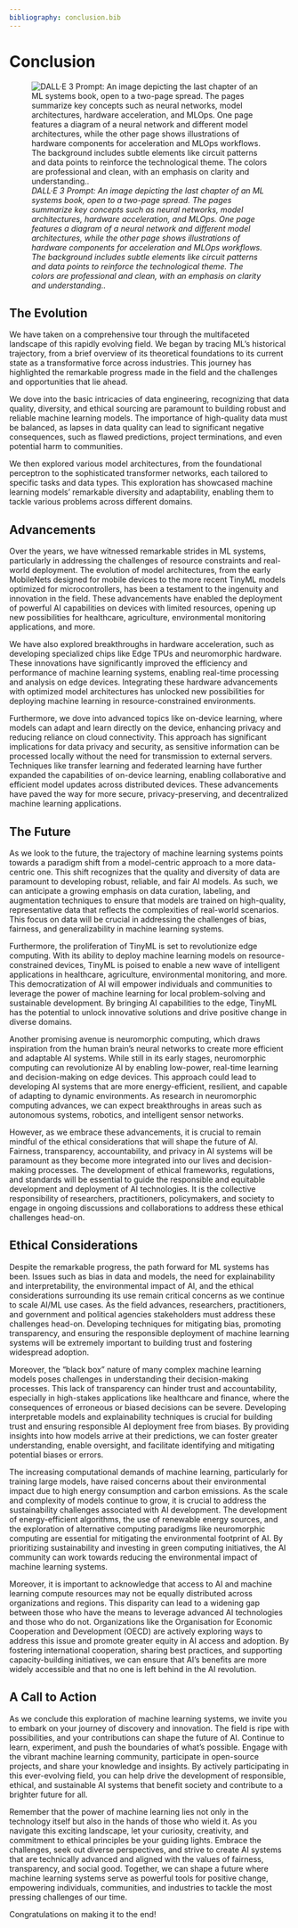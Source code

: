 ```yaml
---
bibliography: conclusion.bib
---
```


# Conclusion {#sec-conclusion}

![_DALL·E 3 Prompt: An image depicting the last chapter of an ML systems book, open to a two-page spread. The pages summarize key concepts such as neural networks, model architectures, hardware acceleration, and MLOps. One page features a diagram of a neural network and different model architectures, while the other page shows illustrations of hardware components for acceleration and MLOps workflows. The background includes subtle elements like circuit patterns and data points to reinforce the technological theme. The colors are professional and clean, with an emphasis on clarity and understanding.._](images/png/cover_conclusion.png)

## The Evolution {.unnumbered}

We have taken on a comprehensive tour through the multifaceted landscape of this rapidly evolving field.
We began by tracing ML's historical trajectory, from a brief overview of its theoretical foundations to its current state as a transformative force across industries. This journey has highlighted the remarkable progress made in the field and the challenges and opportunities that lie ahead.

We dove into the basic intricacies of data engineering, recognizing that data quality, diversity, and ethical sourcing are paramount to building robust and reliable machine learning models. The importance of high-quality data must be balanced, as lapses in data quality can lead to significant negative consequences, such as flawed predictions, project terminations, and even potential harm to communities.

We then explored various model architectures, from the foundational perceptron to the sophisticated transformer networks, each tailored to specific tasks and data types. This exploration has showcased machine learning models' remarkable diversity and adaptability, enabling them to tackle various problems across different domains.

## Advancements {.unnumbered}

Over the years, we have witnessed remarkable strides in ML systems, particularly in addressing the challenges of resource constraints and real-world deployment. The evolution of model architectures, from the early MobileNets designed for mobile devices to the more recent TinyML models optimized for microcontrollers, has been a testament to the ingenuity and innovation in the field. These advancements have enabled the deployment of powerful AI capabilities on devices with limited resources, opening up new possibilities for healthcare, agriculture, environmental monitoring applications, and more.

We have also explored breakthroughs in hardware acceleration, such as developing specialized chips like Edge TPUs and neuromorphic hardware. These innovations have significantly improved the efficiency and performance of machine learning systems, enabling real-time processing and analysis on edge devices. Integrating these hardware advancements with optimized model architectures has unlocked new possibilities for deploying machine learning in resource-constrained environments.

Furthermore, we dove into advanced topics like on-device learning, where models can adapt and learn directly on the device, enhancing privacy and reducing reliance on cloud connectivity. This approach has significant implications for data privacy and security, as sensitive information can be processed locally without the need for transmission to external servers. Techniques like transfer learning and federated learning have further expanded the capabilities of on-device learning, enabling collaborative and efficient model updates across distributed devices. These advancements have paved the way for more secure, privacy-preserving, and decentralized machine learning applications.

## The Future {.unnumbered}

As we look to the future, the trajectory of machine learning systems points towards a paradigm shift from a model-centric approach to a more data-centric one. This shift recognizes that the quality and diversity of data are paramount to developing robust, reliable, and fair AI models. As such, we can anticipate a growing emphasis on data curation, labeling, and augmentation techniques to ensure that models are trained on high-quality, representative data that reflects the complexities of real-world scenarios. This focus on data will be crucial in addressing the challenges of bias, fairness, and generalizability in machine learning systems.

Furthermore, the proliferation of TinyML is set to revolutionize edge computing. With its ability to deploy machine learning models on resource-constrained devices, TinyML is poised to enable a new wave of intelligent applications in healthcare, agriculture, environmental monitoring, and more. This democratization of AI will empower individuals and communities to leverage the power of machine learning for local problem-solving and sustainable development. By bringing AI capabilities to the edge, TinyML has the potential to unlock innovative solutions and drive positive change in diverse domains.

Another promising avenue is neuromorphic computing, which draws inspiration from the human brain's neural networks to create more efficient and adaptable AI systems. While still in its early stages, neuromorphic computing can revolutionize AI by enabling low-power, real-time learning and decision-making on edge devices. This approach could lead to developing AI systems that are more energy-efficient, resilient, and capable of adapting to dynamic environments. As research in neuromorphic computing advances, we can expect breakthroughs in areas such as autonomous systems, robotics, and intelligent sensor networks.

However, as we embrace these advancements, it is crucial to remain mindful of the ethical considerations that will shape the future of AI. Fairness, transparency, accountability, and privacy in AI systems will be paramount as they become more integrated into our lives and decision-making processes. The development of ethical frameworks, regulations, and standards will be essential to guide the responsible and equitable development and deployment of AI technologies. It is the collective responsibility of researchers, practitioners, policymakers, and society to engage in ongoing discussions and collaborations to address these ethical challenges head-on.

## Ethical Considerations {.unnumbered}

Despite the remarkable progress, the path forward for ML systems has been. Issues such as bias in data and models, the need for explainability and interpretability, the environmental impact of AI, and the ethical considerations surrounding its use remain critical concerns as we continue to scale AI/ML use cases. As the field advances, researchers, practitioners, and government and political agencies stakeholders must address these challenges head-on. Developing techniques for mitigating bias, promoting transparency, and ensuring the responsible deployment of machine learning systems will be extremely important to building trust and fostering widespread adoption.

Moreover, the "black box" nature of many complex machine learning models poses challenges in understanding their decision-making processes. This lack of transparency can hinder trust and accountability, especially in high-stakes applications like healthcare and finance, where the consequences of erroneous or biased decisions can be severe. Developing interpretable models and explainability techniques is crucial for building trust and ensuring responsible AI deployment free from biases. By providing insights into how models arrive at their predictions, we can foster greater understanding, enable oversight, and facilitate identifying and mitigating potential biases or errors.

The increasing computational demands of machine learning, particularly for training large models, have raised concerns about their environmental impact due to high energy consumption and carbon emissions. As the scale and complexity of models continue to grow, it is crucial to address the sustainability challenges associated with AI development. The development of energy-efficient algorithms, the use of renewable energy sources, and the exploration of alternative computing paradigms like neuromorphic computing are essential for mitigating the environmental footprint of AI. By prioritizing sustainability and investing in green computing initiatives, the AI community can work towards reducing the environmental impact of machine learning systems.

Moreover, it is important to acknowledge that access to AI and machine learning compute resources may not be equally distributed across organizations and regions. This disparity can lead to a widening gap between those who have the means to leverage advanced AI technologies and those who do not. Organizations like the Organisation for Economic Cooperation and Development (OECD) are actively exploring ways to address this issue and promote greater equity in AI access and adoption. By fostering international cooperation, sharing best practices, and supporting capacity-building initiatives, we can ensure that AI's benefits are more widely accessible and that no one is left behind in the AI revolution.

## A Call to Action {.unnumbered}

As we conclude this exploration of machine learning systems, we invite you to embark on your journey of discovery and innovation. The field is ripe with possibilities, and your contributions can shape the future of AI. Continue to learn, experiment, and push the boundaries of what's possible. Engage with the vibrant machine learning community, participate in open-source projects, and share your knowledge and insights. By actively participating in this ever-evolving field, you can help drive the development of responsible, ethical, and sustainable AI systems that benefit society and contribute to a brighter future for all.

Remember that the power of machine learning lies not only in the technology itself but also in the hands of those who wield it. As you navigate this exciting landscape, let your curiosity, creativity, and commitment to ethical principles be your guiding lights. Embrace the challenges, seek out diverse perspectives, and strive to create AI systems that are technically advanced and aligned with the values of fairness, transparency, and social good. Together, we can shape a future where machine learning systems serve as powerful tools for positive change, empowering individuals, communities, and industries to tackle the most pressing challenges of our time.

Congratulations on making it to the end!
